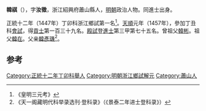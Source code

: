 '''韓祺'''（{{bd|1421年||？}}），字'''汝徵'''，浙江紹興府蕭山縣人，[[明朝|明朝]]政治人物。同進士出身。

正統十二年（1447年）丁卯科浙江鄉試第一名<ref>《皇明三元考》</ref>。[[天顺_(明朝)|天順]]元年（1457年），參加丁丑科[[會試|會試]]，得[[貢士|貢士]]第一百三十九名。[[殿試|殿試]]登[[進士|進士]]第三甲第七十五名。曾祖父[[韓彬|韓彬]]。祖父[[韓在|韓在]]。父亲[[韓彥璣|韓彥璣]]<ref>《天一阁藏明代科举录选刊·登科录》（《景泰二年进士登科录》）</ref>。

==参考==
{{reflist}}
{{明朝人物小作品}}
{{天順元年丁丑科殿試金榜}}
{{DEFAULTSORT:Han韓}}

[[Category:正統十二年丁卯科舉人|Category:正統十二年丁卯科舉人]]
[[Category:明朝浙江鄉試解元|Category:明朝浙江鄉試解元]]
[[Category:蕭山人|Category:蕭山人]]